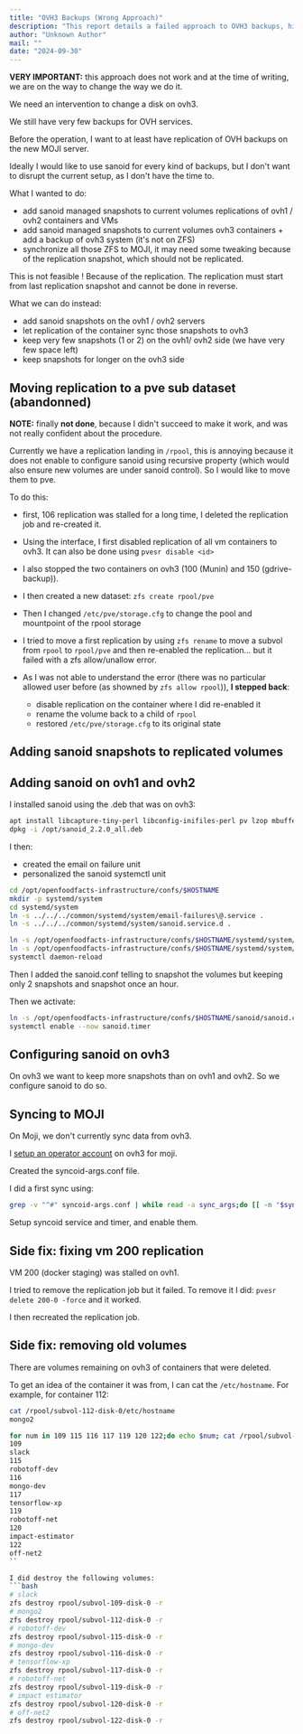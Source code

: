 ```yaml
---
title: "OVH3 Backups (Wrong Approach)"
description: "This report details a failed approach to OVH3 backups, highlighting the challenges of replicating ZFS datasets with existing Proxmox replication. It covers attempts to integrate Sanoid snapshots and synchronize with MOJI, along with side fixes for stalled VM replication and old volume removal."
author: "Unknown Author"
mail: ""
date: "2024-09-30"
---
```


**VERY IMPORTANT:** this approach does not work and at the time of writing, we are on the way to change the way we do it.


We need an intervention to change a disk on ovh3.

We still have very few backups for OVH services.

Before the operation, I want to at least have replication of OVH backups on the new MOJI server.

Ideally I would like to use sanoid for every kind of backups, but I don't want to disrupt the current setup, as I don't have the time to.

What I wanted to do:
* add sanoid managed snapshots to current volumes replications of ovh1 / ovh2 containers and VMs
* add sanoid managed snapshots to current volumes ovh3 containers + add a backup of ovh3 system (it's not on ZFS)
* synchronize all those ZFS to MOJI, it may need some tweaking because of the replication snapshot, which should not be replicated.

This is not feasible ! Because of the replication. The replication must start from last replication snapshot and cannot be done in reverse.


What we can do instead:
* add sanoid snapshots on the ovh1 / ovh2 servers
* let replication of the container sync those snapshots to ovh3
* keep very few snapshots (1 or 2) on the ovh1/ ovh2 side (we have very few space left)
* keep snapshots for longer on the ovh3 side

## Moving replication to a pve sub dataset (abandonned)

**NOTE:** finally **not done**, because I didn't succeed to make it work, and was not really confident about the procedure.

Currently we have a replication landing in `/rpool`, 
this is annoying because it does not enable to configure sanoid
using recursive property (which would also ensure new volumes are under sanoid control).
So I would like to move them to pve.


To do this:
- first, 106 replication was stalled for a long time, I deleted the replication job and re-created it.
- Using the interface, I first disabled replication of all vm containers to ovh3.
  It can also be done using `pvesr disable <id>`
- I also stopped the two containers on ovh3 (100 (Munin) and 150 (gdrive-backup)).

- I then created a new dataset: `zfs create rpool/pve`
- Then I changed  `/etc/pve/storage.cfg` to change the pool and mountpoint of the rpool storage
- I tried to move a first replication by using `zfs rename` to move a subvol from `rpool` to `rpool/pve` and then re-enabled the replication… but it failed with a zfs allow/unallow error. 
- As I was not able to understand the error (there was no particular allowed user before (as showned by `zfs allow rpool`)), **I stepped back**:
  - disable replication on the container where I did re-enabled it
  - rename the volume back to a child of `rpool`
  - restored `/etc/pve/storage.cfg` to its original state



## Adding sanoid snapshots to replicated volumes

## Adding sanoid on ovh1 and ovh2

I installed sanoid using the .deb that was on ovh3:
```bash
apt install libcapture-tiny-perl libconfig-inifiles-perl pv lzop mbuffer build-essential git
dpkg -i /opt/sanoid_2.2.0_all.deb
```

I then:
* created the email on failure unit
* personalized the sanoid systemctl unit

```bash
cd /opt/openfoodfacts-infrastructure/confs/$HOSTNAME
mkdir -p systemd/system
cd systemd/system
ln -s ../../../common/systemd/system/email-failures\@.service .
ln -s ../../../common/systemd/system/sanoid.service.d .

ln -s /opt/openfoodfacts-infrastructure/confs/$HOSTNAME/systemd/system/email-failures\@.service /etc/systemd/system
ln -s /opt/openfoodfacts-infrastructure/confs/$HOSTNAME/systemd/system/sanoid.service.d /etc/systemd/system
systemctl daemon-reload
```

Then I added the sanoid.conf telling to snapshot the volumes but keeping only 2 snapshots
and snapshot once an hour.

Then we activate:
```bash
ln -s /opt/openfoodfacts-infrastructure/confs/$HOSTNAME/sanoid/sanoid.conf /etc/sanoid/
systemctl enable --now sanoid.timer
```

## Configuring sanoid on ovh3

On ovh3 we want to keep more snapshots than on ovh1 and ovh2.
So we configure sanoid to do so.

## Syncing to MOJI

On Moji, we don't currently sync data from ovh3.

I [setup an operator account](../sanoid.md#how-to-setup-synchronization-without-using-root) on ovh3 for moji.

Created the syncoid-args.conf file.

I did a first sync using:
```bash
grep -v "^#" syncoid-args.conf | while read -a sync_args;do [[ -n "$sync_args" ]] && time syncoid  "${sync_args[@]}" </dev/null;done
```

Setup syncoid service and timer, and enable them.

## Side fix: fixing vm 200 replication

VM 200 (docker staging) was stalled on ovh1.

I tried to remove the replication job but it failed.
To remove it I did:
`pvesr delete 200-0 -force`
and it worked.

I then recreated the replication job.

## Side fix: removing old volumes

There are volumes remaining on ovh3 of containers that were deleted.

To get an idea of the container it was from, I can cat the `/etc/hostname`. 
For example, for container 112:
```bash
cat /rpool/subvol-112-disk-0/etc/hostname 
mongo2
```

```bash
for num in 109 115 116 117 119 120 122;do echo $num; cat /rpool/subvol-$num-disk-0/etc/hostname;done
109
slack
115
robotoff-dev
116
mongo-dev
117
tensorflow-xp
119
robotoff-net
120
impact-estimator
122
off-net2
``

I did destroy the following volumes:
```bash
# slack
zfs destroy rpool/subvol-109-disk-0 -r
# mongo2
zfs destroy rpool/subvol-112-disk-0 -r
# robotoff-dev
zfs destroy rpool/subvol-115-disk-0 -r
# mongo-dev
zfs destroy rpool/subvol-116-disk-0 -r
# tensorflow-xp
zfs destroy rpool/subvol-117-disk-0 -r
# robotoff-net
zfs destroy rpool/subvol-119-disk-0 -r
# impact estimator
zfs destroy rpool/subvol-120-disk-0 -r
# off-net2
zfs destroy rpool/subvol-122-disk-0 -r
```

